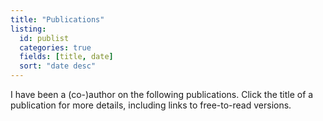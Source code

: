 ```yaml
---
title: "Publications"
listing: 
  id: publist
  categories: true
  fields: [title, date]
  sort: "date desc"
---
```


I have been a (co-)author on the following publications. Click the title of a publication for more details, including links to free-to-read versions.

:::{#publist}
:::
